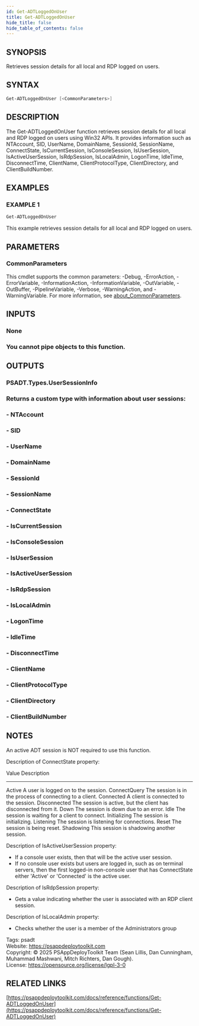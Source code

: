 ```yaml
---
id: Get-ADTLoggedOnUser
title: Get-ADTLoggedOnUser
hide_title: false
hide_table_of_contents: false
---
```


## SYNOPSIS

Retrieves session details for all local and RDP logged on users.

## SYNTAX

```powershell
Get-ADTLoggedOnUser [<CommonParameters>]
```

## DESCRIPTION

The Get-ADTLoggedOnUser function retrieves session details for all local and RDP logged on users using Win32 APIs.
It provides information such as NTAccount, SID, UserName, DomainName, SessionId, SessionName, ConnectState, IsCurrentSession, IsConsoleSession, IsUserSession, IsActiveUserSession, IsRdpSession, IsLocalAdmin, LogonTime, IdleTime, DisconnectTime, ClientName, ClientProtocolType, ClientDirectory, and ClientBuildNumber.

## EXAMPLES

### EXAMPLE 1

```powershell
Get-ADTLoggedOnUser
```

This example retrieves session details for all local and RDP logged on users.

## PARAMETERS

### CommonParameters

This cmdlet supports the common parameters: -Debug, -ErrorAction, -ErrorVariable, -InformationAction, -InformationVariable, -OutVariable, -OutBuffer, -PipelineVariable, -Verbose, -WarningAction, and -WarningVariable. For more information, see [about_CommonParameters](http://go.microsoft.com/fwlink/?LinkID=113216).

## INPUTS

### None

### You cannot pipe objects to this function.
## OUTPUTS

### PSADT.Types.UserSessionInfo

### Returns a custom type with information about user sessions:
### - NTAccount
### - SID
### - UserName
### - DomainName
### - SessionId
### - SessionName
### - ConnectState
### - IsCurrentSession
### - IsConsoleSession
### - IsUserSession
### - IsActiveUserSession
### - IsRdpSession
### - IsLocalAdmin
### - LogonTime
### - IdleTime
### - DisconnectTime
### - ClientName
### - ClientProtocolType
### - ClientDirectory
### - ClientBuildNumber
## NOTES
An active ADT session is NOT required to use this function.

Description of ConnectState property:

Value        Description
-----        -----------
Active       A user is logged on to the session.
ConnectQuery The session is in the process of connecting to a client.
Connected    A client is connected to the session.
Disconnected The session is active, but the client has disconnected from it.
Down         The session is down due to an error.
Idle         The session is waiting for a client to connect.
Initializing The session is initializing.
Listening    The session is listening for connections.
Reset        The session is being reset.
Shadowing    This session is shadowing another session.

Description of IsActiveUserSession property:
- If a console user exists, then that will be the active user session.
- If no console user exists but users are logged in, such as on terminal servers, then the first logged-in non-console user that has ConnectState either 'Active' or 'Connected' is the active user.

Description of IsRdpSession property:
- Gets a value indicating whether the user is associated with an RDP client session.

Description of IsLocalAdmin property:
- Checks whether the user is a member of the Administrators group

Tags: psadt<br />
Website: https://psappdeploytoolkit.com<br />
Copyright: © 2025 PSAppDeployToolkit Team (Sean Lillis, Dan Cunningham, Muhammad Mashwani, Mitch Richters, Dan Gough).<br />
License: https://opensource.org/license/lgpl-3-0

## RELATED LINKS

[https://psappdeploytoolkit.com/docs/reference/functions/Get-ADTLoggedOnUser](https://psappdeploytoolkit.com/docs/reference/functions/Get-ADTLoggedOnUser)
